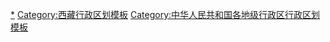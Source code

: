 {{Navbox
|listclass = hlist
|name = 日喀则市行政区划
|title = [[日喀则市]]行政区划
|above = 省级行政区：[[西藏自治区]]　　政府驻地：[[桑珠孜区]]
|image = [[File:Administrative Division Shigatse.png|200px]]
|state = {{{state<includeonly>|collapsed</includeonly>}}}

|group1style = background: #ececec; text-align: center;
|group1 = [[县级行政区]]
|liststyle = background: #ececec; text-align: center;
|list1 = 18[[县级行政区]]（1[[市辖区]]、17[[县 (中华人民共和国)|县]]）；204[[乡级行政区]]（2[[街道办事处]]、27[[行政建制镇|镇]]、175[[乡 (中华人民共和国)|乡]]）

|group2 = [[市辖区]]
|groupstyle = text-align: center;
|list2 = {{Navbox|child

|group1 = [[桑珠孜区]]
|list1 =  {{Navbox|child
|group1 = 2街道
|list1 = 
* [[城南街道 (日喀则市)|城南街道]]
* [[城北街道 (日喀则市)|城北街道]]
|group2 = 10乡
|list2 = 
* [[曲布雄乡]]
* [[曲美乡]]
* [[聂日雄乡]]
* [[甲措雄乡]]
* [[纳尔乡]]
* [[东嘎乡]]
* [[边雄乡]]
* [[江当乡]]
* [[年木乡]]
* [[联乡]]
}}
}}

|group3 = [[县 (中华人民共和国)|县]]
|list3 = {{Navbox|child

|group1 = [[南木林县]]
|list1 =  {{Navbox|child
|group1 = 1镇
|list1 = 
* [[南木林镇]]
|group2 = 16乡
|list2 = 
* [[达那乡]]
* [[卡孜乡 (南木林县)|卡孜乡]]
* [[多角乡]]
* [[秋木乡]]
* [[艾玛乡]]
* [[土布加乡]]
* [[查尔乡]]
* [[索金乡]]
* [[达孜乡 (南木林县)|达孜乡]]
* [[奴玛乡]]
* [[热当乡]]
* [[拉布普乡]]
* [[普当乡]]
* [[仁堆乡]]
* [[芒热乡]]
* [[甲措乡]]
}}

|group2 = [[江孜县]]
|list2 =  {{Navbox|child
|group1 = 1镇
|list1 = 
* [[江孜镇]]
|group2 = 18乡
|list2 = 
* [[纳如乡]]
* [[卡麦乡]]
* [[卡堆乡]]
* [[藏改乡]]
* [[日朗乡]]
* [[达孜乡 (江孜县)|达孜乡]]
* [[热索乡]]
* [[重孜乡]]
* [[龙马乡 (江孜县)|龙马乡]]
* [[加克西乡]]
* [[紫金乡 (江孜县)|紫金乡]]
* [[江热乡]]
* [[年堆乡]]
* [[康卓乡]]
* [[金嘎乡]]
* [[日星乡]]
* [[车仁乡]]
* [[热龙乡]]
}}

|group3 = [[定日县]]
|list3 =  {{Navbox|child
|group1 = 2镇
|list1 = 
* [[协格尔镇]]
* [[岗嘎镇]]
|group2 = 11乡
|list2 = 
* [[扎西宗乡 (定日县)|扎西宗乡]]
* [[绒辖乡]]
* [[曲当乡]]
* [[措果乡]]
* [[曲洛乡 (定日县)|曲洛乡]]
* [[长所乡]]
* [[尼辖乡]]
* [[扎果乡]]
* [[克玛乡]]
* [[盆吉乡]]
* [[加措乡]]
}}

|group4 = [[萨迦县]]
|list4 =  {{Navbox|child
|group1 = 2镇
|list1 = 
* [[萨迦镇]]
* [[吉定镇]]
|group2 = 9乡
|list2 = 
* [[雄麦乡]]
* [[麻布加乡]]
* [[雄玛乡]]
* [[扎西岗乡 (萨迦县)|扎西岗乡]]
* [[扯休乡]]
* [[赛乡]]
* [[拉洛乡]]
* [[查荣乡]]
* [[木拉乡 (萨迦县)|木拉乡]]
}}

|group5 = [[拉孜县]]
|list5 =  {{Navbox|child
|group1 = 2镇
|list1 = 
* [[曲下镇]]
* [[拉孜镇]]
|group2 = 9乡
|list2 = 
* [[扎西宗乡 (拉孜县)|扎西宗乡]]
* [[曲玛乡]]
* [[彭措林乡]]
* [[扎西岗乡 (拉孜县)|扎西岗乡]]
* [[柳乡]]
* [[热萨乡]]
* [[锡钦乡]]
* [[芒普乡]]
* [[查务乡]]
}}

|group6 = [[昂仁县]]
|list6 =  {{Navbox|child
|group1 = 2镇
|list1 = 
* [[卡嘎镇 (昂仁县)|卡嘎镇]]
* [[桑桑镇]]
|group2 = 15乡
|list2 = 
* [[达若乡]]
* [[贡久布乡]]
* [[措迈乡]]
* [[雄巴乡 (昂仁县)|雄巴乡]]
* [[查孜乡]]
* [[阿木雄乡]]
* [[如萨乡]]
* [[孔隆乡]]
* [[尼果乡]]
* [[日吾其乡]]
* [[多白乡]]
* [[切热乡]]
* [[秋窝乡]]
* [[达居乡]]
* [[亚木乡]]
}}

|group7 = [[谢通门县]]
|list7 =  {{Navbox|child
|group1 = 1镇
|list1 = 
* [[卡嘎镇 (谢通门县)|卡嘎镇]]
|group2 = 18乡
|list2 = 
* [[达木夏乡]]
* [[查布乡]]
* [[春哲乡]]
* [[则许乡]]
* [[娘热乡 (谢通门县)|娘热乡]]
* [[措布西乡]]
* [[纳当乡]]
* [[青都乡]]
* [[切琼乡]]
* [[美巴切勤乡]]
* [[列巴乡]]
* [[塔丁乡]]
* [[荣玛乡 (谢通门县)|荣玛乡]]
* [[通门乡]]
* [[达那普乡]]
* [[达那塔乡]]
* [[南木切乡]]
* [[仁钦则乡]]
}}

|group8 = [[白朗县]]
|list8 =  {{Navbox|child
|group1 = 2镇
|list1 = 
* [[洛江镇]]
* [[嘎东镇]]
|group2 = 9乡
|list2 = 
* [[巴扎乡 (白朗县)|巴扎乡]]
* [[玛乡]]
* [[旺丹乡]]
* [[曲奴乡]]
* [[杜琼乡]]
* [[强堆乡]]
* [[嘎普乡]]
* [[者下乡]]
* [[东喜乡]]
}}

|group9 = [[仁布县]]
|list9 =  {{Navbox|child
|group1 = 1镇
|list1 = 
* [[德吉林镇]]
|group2 = 8乡
|list2 = 
* [[康雄乡]]
* [[普松乡 (仁布县)|普松乡]]
* [[帕当乡]]
* [[然巴乡]]
* [[查巴乡]]
* [[切洼乡]]
* [[姆乡]]
* [[仁布乡]]
}}

|group10 = [[康马县]]
|list10 =  {{Navbox|child
|group1 = 1镇
|list1 = 
* [[康马镇]]
|group2 = 8乡
|list2 = 
* [[南尼乡]]
* [[少岗乡]]
* [[康如乡]]
* [[萨玛达乡]]
* [[嘎拉乡]]
* [[涅如堆乡]]
* [[涅如麦乡]]
* [[雄章乡]]
}}

|group11 = [[定结县]]
|list11 =  {{Navbox|child
|group1 = 3镇
|list1 = 
* [[江嘎镇]]
* [[陈塘镇 (定结县)|陈塘镇]]
* [[日屋镇]]
|group2 = 7乡
|list2 = 
* [[确布乡]]
* [[定结乡]]
* [[多布扎乡]]
* [[扎西岗乡 (定结县)|扎西岗乡]]
* [[琼孜乡]]
* [[萨尔乡]]
* [[郭加乡]]
}}

|group12 = [[仲巴县]]
|list12 =  {{Navbox|child
|group1 = 1镇
|list1 = 
* [[帕羊镇]]
|group2 = 12乡
|list2 = 
* [[拉让乡]]
* [[琼果乡]]
* [[亚热乡 (仲巴县)|亚热乡]]
* [[布多乡]]
* [[偏吉乡]]
* [[纳久乡]]
* [[吉拉乡]]
* [[霍尔巴乡]]
* [[隆嘎尔乡]]
* [[吉玛乡]]
* [[仁多乡]]
* [[帕江乡]]
}}

|group13 = [[亚东县]]
|list13 =  {{Navbox|child
|group1 = 2镇
|list1 = 
* [[下司马镇]]
* [[帕里镇]]
|group2 = 5乡
|list2 = 
* [[下亚东乡]]
* [[上亚东乡]]
* [[康布乡]]
* [[堆纳乡]]
* [[吉汝乡 (亚东县)|吉汝乡]]
}}

|group14 = [[吉隆县]]
|list14 =  {{Navbox|child
|group1 = 2镇
|list1 = 
* [[宗嘎镇]]
* [[吉隆镇 (吉隆县)|吉隆镇]]
|group2 = 4乡
|list2 = 
* [[差那乡]]
* [[折巴乡]]
* [[贡当乡]]
* [[萨勒乡]]
}}

|group15 = [[聂拉木县]]
|list15 =  {{Navbox|child
|group1 = 2镇
|list1 = 
* [[聂拉木镇]]
* [[樟木镇 (聂拉木县)|樟木镇]]
|group2 = 5乡
|list2 = 
* [[亚来乡]]
* [[锁作乡]]
* [[乃龙乡]]
* [[门布乡]]
* [[波绒乡]]
}}

|group16 = [[萨嘎县]]
|list16 =  {{Navbox|child
|group1 = 1镇
|list1 = 
* [[加加镇]]
|group2 = 7乡
|list2 = 
* [[昌果乡 (萨嘎县)|昌果乡]]
* [[雄如乡]]
* [[拉藏乡]]
* [[如角乡]]
* [[达吉岭乡]]
* [[旦嘎乡]]
* [[夏如乡]]
}}

|group17 = [[岗巴县]]
|list17 =  {{Navbox|child
|group1 = 1镇
|list1 = 
* [[岗巴镇]]
|group2 = 4乡
|list2 = 
* [[昌龙乡]]
* [[直克乡]]
* [[孔玛乡 (岗巴县)|孔玛乡]]
* [[龙中乡]]
}}
}}
}}
<noinclude>
[[Category:日喀则行政区划|*]]
[[Category:西藏行政区划模板]]
[[Category:中华人民共和国各地级行政区行政区划模板]]
</noinclude>